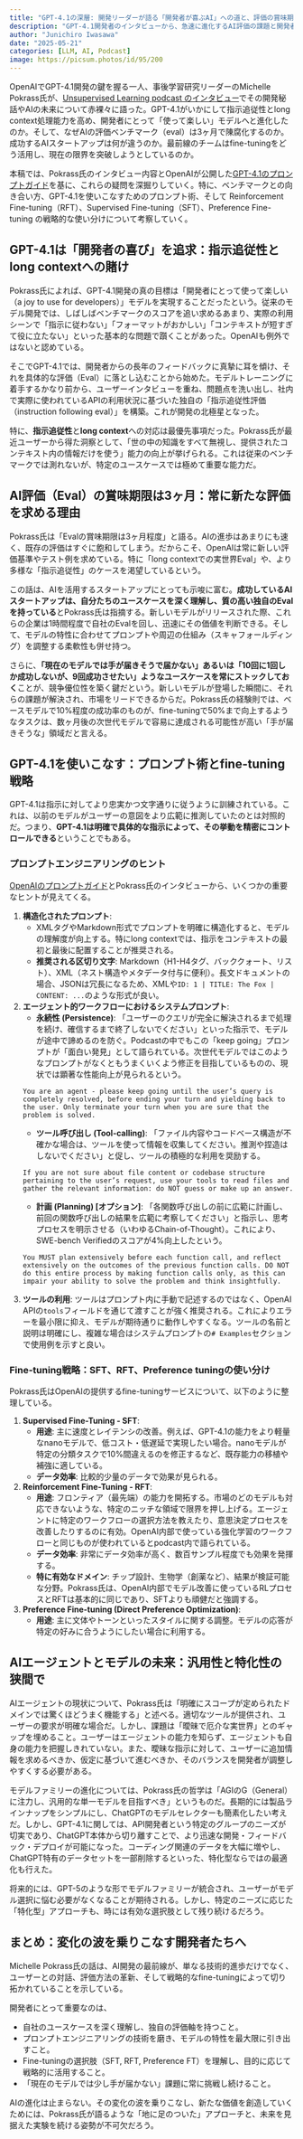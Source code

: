 ```yaml
---
title: "GPT-4.1の深層: 開発リーダーが語る「開発者が喜ぶAI」への道と、評価の賞味期限"
description: "GPT-4.1開発者のインタビューから、急速に進化するAI評価の課題と開発者が最新モデルを最大限に活用するためのプロンプト術やfine-tuning戦略を考える。"
author: "Junichiro Iwasawa"
date: "2025-05-21"
categories: [LLM, AI, Podcast]
image: https://picsum.photos/id/95/200
---
```


OpenAIでGPT-4.1開発の鍵を握る一人、事後学習研究リーダーのMichelle Pokrass氏が、[Unsupervised Learning podcast のインタビュー](https://www.youtube.com/watch?v=NNGbaiN1L7Y&t=3s)でその開発秘話やAIの未来について赤裸々に語った。GPT-4.1がいかにして指示追従性とlong context処理能力を高め、開発者にとって「使って楽しい」モデルへと進化したのか。そして、なぜAIの評価ベンチマーク（eval）は3ヶ月で陳腐化するのか。成功するAIスタートアップは何が違うのか。最前線のチームはfine-tuningをどう活用し、現在の限界を突破しようとしているのか。

本稿では、Pokrass氏のインタビュー内容とOpenAIが公開した[GPT-4.1のプロンプトガイド](https://cookbook.openai.com/examples/gpt4-1_prompting_guide)を基に、これらの疑問を深掘りしていく。特に、ベンチマークとの向き合い方、GPT-4.1を使いこなすためのプロンプト術、そして Reinforcement Fine-tuning（RFT）、Supervised Fine-tuning（SFT）、Preference Fine-tuning の戦略的な使い分けについて考察していく。

## GPT-4.1は「開発者の喜び」を追求：指示追従性とlong contextへの賭け

Pokrass氏によれば、GPT-4.1開発の真の目標は「開発者にとって使って楽しい（a joy to use for developers）」モデルを実現することだったという。従来のモデル開発では、しばしばベンチマークのスコアを追い求めるあまり、実際の利用シーンで「指示に従わない」「フォーマットがおかしい」「コンテキストが短すぎて役に立たない」といった基本的な問題で躓くことがあった。OpenAIも例外ではないと認めている。

そこでGPT-4.1では、開発者からの長年のフィードバックに真摯に耳を傾け、それを具体的な評価（Eval）に落とし込むことから始めた。モデルトレーニングに着手するかなり前から、ユーザーインタビューを重ね、問題点を洗い出し、社内で実際に使われているAPIの利用状況に基づいた独自の「指示追従性評価（instruction following eval）」を構築。これが開発の北極星となった。

特に、**指示追従性**と**long context**への対応は最優先事項だった。Pokrass氏が最近ユーザーから得た洞察として、「世の中の知識をすべて無視し、提供されたコンテキスト内の情報だけを使う」能力の向上が挙げられる。これは従来のベンチマークでは測れないが、特定のユースケースでは極めて重要な能力だ。

## AI評価（Eval）の賞味期限は3ヶ月：常に新たな評価を求める理由

Pokrass氏は「Evalの賞味期限は3ヶ月程度」と語る。AIの進歩はあまりにも速く、既存の評価はすぐに飽和してしまう。だからこそ、OpenAIは常に新しい評価基準やテスト例を求めている。特に「long contextでの実世界Eval」や、より多様な「指示追従性」のケースを渇望しているという。

この話は、AIを活用するスタートアップにとっても示唆に富む。**成功しているAIスタートアップは、自分たちのユースケースを深く理解し、質の高い独自のEvalを持っている**とPokrass氏は指摘する。新しいモデルがリリースされた際、これらの企業は1時間程度で自社のEvalを回し、迅速にその価値を判断できる。そして、モデルの特性に合わせてプロンプトや周辺の仕組み（スキャフォールディング）を調整する柔軟性も併せ持つ。

さらに、**「現在のモデルでは手が届きそうで届かない」あるいは「10回に1回しか成功しないが、9回成功させたい」ようなユースケースを常にストックしておく**ことが、競争優位性を築く鍵だという。新しいモデルが登場した瞬間に、それらの課題が解決され、市場をリードできるからだ。Pokrass氏の経験則では、ベースモデルで10%程度の成功率のものが、fine-tuningで50%まで向上するようなタスクは、数ヶ月後の次世代モデルで容易に達成される可能性が高い「手が届きそうな」領域だと言える。

## GPT-4.1を使いこなす：プロンプト術とfine-tuning戦略

GPT-4.1は指示に対してより忠実かつ文字通りに従うように訓練されている。これは、以前のモデルがユーザーの意図をより広範に推測していたのとは対照的だ。つまり、**GPT-4.1は明確で具体的な指示によって、その挙動を精密にコントロールできる**ということでもある。

### プロンプトエンジニアリングのヒント

[OpenAIのプロンプトガイド](https://platform.openai.com/docs/guides/text?api-mode=responses#prompting-gpt-4-1-models)とPokrass氏のインタビューから、いくつかの重要なヒントが見えてくる。

1.  **構造化されたプロンプト**:
    * XMLタグやMarkdown形式でプロンプトを明確に構造化すると、モデルの理解度が向上する。特にlong contextでは、指示をコンテキストの最初と最後に配置することが推奨される。
    * **推奨される区切り文字**: Markdown（H1-H4タグ、バッククォート、リスト）、XML（ネスト構造やメタデータ付与に便利）。長文ドキュメントの場合、JSONは冗長になるため、XMLや`ID: 1 | TITLE: The Fox | CONTENT: ...`のような形式が良い。

2.  **エージェント的ワークフローにおけるシステムプロンプト**:
    * **永続性 (Persistence)**: 「ユーザーのクエリが完全に解決されるまで処理を続け、確信するまで終了しないでください」といった指示で、モデルが途中で諦めるのを防ぐ。Podcastの中でもこの「keep going」プロンプトが「面白い発見」として語られている。次世代モデルではこのようなプロンプトがなくともうまくいくよう修正を目指しているものの、現状では顕著な性能向上が見られるという。
    ```
    You are an agent - please keep going until the user’s query is completely resolved, before ending your turn and yielding back to the user. Only terminate your turn when you are sure that the problem is solved.
    ```
    * **ツール呼び出し (Tool-calling)**: 「ファイル内容やコードベース構造が不確かな場合は、ツールを使って情報を収集してください。推測や捏造はしないでください」と促し、ツールの積極的な利用を奨励する。
    ```
    If you are not sure about file content or codebase structure pertaining to the user’s request, use your tools to read files and gather the relevant information: do NOT guess or make up an answer.
    ```
    * **計画 (Planning) \[オプション]**: 「各関数呼び出しの前に広範に計画し、前回の関数呼び出しの結果を広範に考察してください」と指示し、思考プロセスを明示させる（いわゆるChain-of-Thought）。これにより、SWE-bench Verifiedのスコアが4%向上したという。
    ```
    You MUST plan extensively before each function call, and reflect extensively on the outcomes of the previous function calls. DO NOT do this entire process by making function calls only, as this can impair your ability to solve the problem and think insightfully.
    ```

3.  **ツールの利用**:
    ツールはプロンプト内に手動で記述するのではなく、OpenAI APIの`tools`フィールドを通じて渡すことが強く推奨される。これによりエラーを最小限に抑え、モデルが期待通りに動作しやすくなる。ツールの名前と説明は明確にし、複雑な場合はシステムプロンプトの`# Examples`セクションで使用例を示すと良い。

### Fine-tuning戦略：SFT、RFT、Preference tuningの使い分け

Pokrass氏はOpenAIの提供するfine-tuningサービスについて、以下のように整理している。

1.  **Supervised Fine-Tuning - SFT**:
    * **用途**: 主に速度とレイテンシの改善。例えば、GPT-4.1の能力をより軽量なnanoモデルで、低コスト・低遅延で実現したい場合。nanoモデルが特定の分類タスクで10%間違えるのを修正するなど、既存能力の移植や補強に適している。
    * **データ効率**: 比較的少量のデータで効果が見られる。

2.  **Reinforcement Fine-Tuning - RFT**:
    * **用途**: フロンティア（最先端）の能力を開拓する。市場のどのモデルも対応できないような、特定のニッチな領域で限界を押し上げる。エージェントに特定のワークフローの選択方法を教えたり、意思決定プロセスを改善したりするのに有効。OpenAI内部で使っている強化学習のワークフローと同じものが使われているとpodcast内で語られている。
    * **データ効率**: 非常にデータ効率が高く、数百サンプル程度でも効果を発揮する。
    * **特に有効なドメイン**: チップ設計、生物学（創薬など）、結果が検証可能な分野。Pokrass氏は、OpenAI内部でモデル改善に使っているRLプロセスとRFTは基本的に同じであり、SFTよりも頑健だと強調する。

3.  **Preference Fine-tuning (Direct Preference Optimization)**:
    * **用途**: 主に文体やトーンといったスタイルに関する調整。モデルの応答が特定の好みに合うようにしたい場合に利用する。


## AIエージェントとモデルの未来：汎用性と特化性の狭間で

AIエージェントの現状について、Pokrass氏は「明確にスコープが定められたドメインでは驚くほどうまく機能する」と述べる。適切なツールが提供され、ユーザーの要求が明確な場合だ。しかし、課題は「曖昧で厄介な実世界」とのギャップを埋めること。ユーザーはエージェントの能力を知らず、エージェントも自身の能力を把握しきれていない。また、曖昧な指示に対して、ユーザーに追加情報を求めるべきか、仮定に基づいて進むべきか、そのバランスを開発者が調整しやすくする必要がある。

モデルファミリーの進化については、Pokrass氏の哲学は「AGIのG（General）に注力し、汎用的な単一モデルを目指すべき」というものだ。長期的には製品ラインナップをシンプルにし、ChatGPTのモデルセレクターも簡素化したい考えだ。しかし、GPT-4.1に関しては、API開発者という特定のグループのニーズが切実であり、ChatGPT本体から切り離すことで、より迅速な開発・フィードバック・デプロイが可能になった。コーディング関連のデータを大幅に増やし、ChatGPT特有のデータセットを一部削除するといった、特化型ならではの最適化も行えた。

将来的には、GPT-5のような形でモデルファミリーが統合され、ユーザーがモデル選択に悩む必要がなくなることが期待される。しかし、特定のニーズに応じた「特化型」アプローチも、時には有効な選択肢として残り続けるだろう。

## まとめ：変化の波を乗りこなす開発者たちへ

Michelle Pokrass氏の話は、AI開発の最前線が、単なる技術的進歩だけでなく、ユーザーとの対話、評価方法の革新、そして戦略的なfine-tuningによって切り拓かれていることを示している。

開発者にとって重要なのは、

* 自社のユースケースを深く理解し、独自の評価軸を持つこと。
* プロンプトエンジニアリングの技術を磨き、モデルの特性を最大限に引き出すこと。
* Fine-tuningの選択肢（SFT, RFT, Preference FT）を理解し、目的に応じて戦略的に活用すること。
* 「現在のモデルでは少し手が届かない」課題に常に挑戦し続けること。

AIの進化は止まらない。その変化の波を乗りこなし、新たな価値を創造していくためには、Pokrass氏が語るような「地に足のついた」アプローチと、未来を見据えた実験を続ける姿勢が不可欠だろう。
